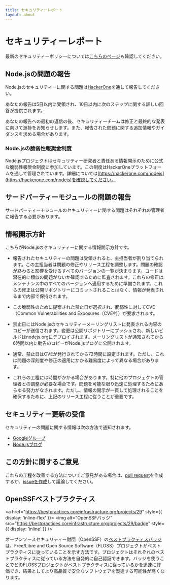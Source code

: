 ```yaml
---
title: セキュリティーレポート
layout: about
---
```


# セキュリティーレポート

最新のセキュリティーポリシーについては[こちらのページ](https://github.com/nodejs/node/security/policy)も確認してください。

## Node.jsの問題の報告

Node.jsのセキュリティーに関する問題は[HackerOne](https://hackerone.com/nodejs)を通して報告してください。

あなたの報告は5日以内に受領され、10日以内に次のステップに関する詳しい回答が提供されます。

あなたの報告への最初の返信の後、セキュリティーチームは修正と最終的な発表に向けて進捗をお知らせします。また、報告された問題に関する追加情報やガイダンスを求める場合があります。

### Node.jsの脆弱性報奨金制度

Node.jsプロジェクトはセキュリティー研究者と責任ある情報開示のために公式な脆弱性報奨金制度に参加しています。この制度はHackerOneプラットフォームを通して管理されています。詳細については[https://hackerone.com/nodejs](https://hackerone.com/nodejs)を確認してください。

## サードパーティーモジュールの問題の報告

サードパーティーモジュールのセキュリティーに関する問題はそれぞれの管理者に報告する必要があります。

## 情報開示方針

こちらがNode.jsのセキュリティーに関する情報開示方針です。

- 報告されたセキュリティーの問題は受領されると、主担当者が割り当てられます。この主担当者は問題の修正やリリース工程を調整します。問題の確認が終わると影響を受けるすべてのバージョンの一覧が決まります。コードは潜在的に類似の問題がないか確認するために監査されます。これらの修正はメンテナンス中のすべてのバージョンへ適用するために準備されます。これらの修正は公開リポジトリーにコミットされることはなく、情報が発表されるまで内部で保持されます。

- この脆弱性のために提案された禁止日が選択され、脆弱性に対してCVE（Common Vulnerabilities and Exposures（CVE®））が要求されます。

- 禁止日にはNode.jsのセキュリティーメーリングリストに発表される内容のコピーが送信されます。変更は公開リポジトリーにプッシュされ、新しいビルドはnodejs.orgにデプロイされます。メーリングリストが通知されてから6時間以内に勧告のコピーがNode.jsブログに公開されます。

- 通常、禁止日はCVEが発行されてから72時間に設定されます。ただし、これは問題の深刻度や修正の適用にかかる難易度によって異なる場合があります。

- これらの工程には時間がかかる場合があります。特に他のプロジェクトの管理者との調整が必要な場合です。問題を可能な限り迅速に処理するためにあらゆる努力がなされます。ただし、情報の開示が一貫して処理されることを確保するために、上記のリリース工程に従うことが重要です。

## セキュリティー更新の受信

セキュリティーの問題に関する情報は次の方法で通知されます。

- [Googleグループ](https://groups.google.com/group/nodejs-sec)
- [Node.jsブログ](/blog)

## この方針に関するご意見

これらの工程を改善する方法についてご意見がある場合は、[pull request](https://github.com/nodejs/nodejs.org)を作成するか、[issueを作成](https://github.com/nodejs/security-wg/issues/new)して議論してください。

## OpenSSFベストプラクティス

<a href="https://bestpractices.coreinfrastructure.org/projects/29" style={{ display: 'inline-flex' }}>
<img alt="OpenSSFバッジ" src="https://bestpractices.coreinfrastructure.org/projects/29/badge" style={{ display: 'inline' }} />
</a>

オープンソースセキュリティー財団（OpenSSF）の[ベストプラクティスバッジ](https://github.com/coreinfrastructure/best-practices-badge)は、Free/Libre and Open Source Software（FLOSS）プロジェクトがベストプラクティスに従っていることを示す方法です。プロジェクトはそれぞれのベストプラクティスに従っている方法を自発的に自己認証できます。バッジを使うことでどのFLOSSプロジェクトがベストプラクティスに従っているかを迅速に評価でき、結果としてより高品質で安全なソフトウェアを製造する可能性が高くなります。
